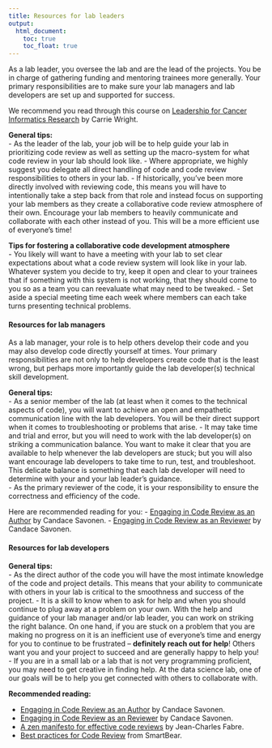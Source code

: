 ```yaml
---
title: Resources for lab leaders
output:
  html_document:
    toc: true
    toc_float: true
---
```


As a lab leader, you oversee the lab and are the lead of the projects. You be in charge of gathering funding and mentoring trainees more generally. Your primary responsibilities are to make sure your lab managers and lab developers are set up and supported for success.

We recommend you read through this course on [Leadership for Cancer Informatics Research](https://jhudatascience.org/Informatics_Research_Leadership/introduction.html) by Carrie Wright.

**General tips:**    
- As the leader of the lab, your job will be to help guide your lab in prioritizing code review as well as setting up the macro-system for what code review in your lab should look like.
- Where appropriate, we highly suggest you delegate all direct handling of code and code review responsibilities to others in your lab.
- If historically, you've been more directly involved with reviewing code, this means you will have to intentionally take a step back from that role and instead focus on supporting your lab members as they create a collaborative code review atmosphere of their own. Encourage your lab members to heavily communicate and collaborate with each other instead of you. This will be a more efficient use of everyone's time!

**Tips for fostering a collaborative code development atmosphere**  
- You likely will want to have a meeting with your lab to set clear expectations about what a code review system will look like in your lab. Whatever system you decide to try, keep it open and clear to your trainees that if something with this system is not working, that they should come to you so as a team you can reevaluate what may need to be tweaked.
- Set aside a special meeting time each week where members can each take turns presenting technical problems.

#### Resources for lab managers
As a lab manager, your role is to help others develop their code and you may also develop code directly yourself at times.
Your primary responsibilities are not only to help developers create code that is the least wrong, but perhaps more importantly guide the lab developer(s) technical skill development.

**General tips:**  
- As a senior member of the lab (at least when it comes to the technical aspects of code), you will want to achieve an open and empathetic communication line with the lab developers. You will be their direct support when it comes to troubleshooting or problems that arise.
- It may take time and trial and error, but you will need to work with the lab developer(s) on striking a communication balance. You want to make it clear that you are available to help whenever the lab developers are stuck; but you will also want encourage lab developers to take time to run, test, and troubleshoot. This delicate balance is something that each lab developer will need to determine with your and your lab leader's guidance.  
- As the primary reviewer of the code, it is your responsibility to ensure the correctness and efficiency of the code.   

Here are recommended reading for you:
- [Engaging in Code Review as an Author](https://jhudatascience.org/Adv_Reproducibility_in_Cancer_Informatics/engaging-in-code-review---as-an-author.html) by Candace Savonen.
- [Engaging in Code Review as an Reviewer](https://jhudatascience.org/Adv_Reproducibility_in_Cancer_Informatics/engaging-in-code-review---as-a-reviewer.html) by Candace Savonen.

#### Resources for lab developers

**General tips:**  
- As the direct author of the code you will have the most intimate knowledge of the code and project details. This means that your ability to communicate with others in your lab is critical to the smoothness and success of the project.
- It is a skill to know when to ask for help and when you should continue to plug away at a problem on your own. With the help and guidance of your lab manager and/or lab leader, you can work on striking the right balance. On one hand, if you are stuck on a problem that you are making no progress on it is an inefficient use of everyone's time and energy for you to continue to be frustrated -- **definitely reach out for help**! Others want you and your project to succeed and are generally happy to help you!
- If you are in a small lab or a lab that is not very programming proficient, you may need to get creative in finding help. At the data science lab, one of our goals will be to help you get connected with others to collaborate with.

**Recommended reading:**  

- [Engaging in Code Review as an Author](https://jhudatascience.org/Adv_Reproducibility_in_Cancer_Informatics/engaging-in-code-review---as-an-author.html) by Candace Savonen.
- [Engaging in Code Review as an Reviewer](https://jhudatascience.org/Adv_Reproducibility_in_Cancer_Informatics/engaging-in-code-review---as-a-reviewer.html) by Candace Savonen.
- [A zen manifesto for effective code reviews](https://www.freecodecamp.org/news/a-zen-manifesto-for-effective-code-reviews-e30b5c95204a/) by Jean-Charles Fabre.
- [Best practices for Code Review](https://smartbear.com/en/learn/code-review/best-practices-for-peer-code-review/) from SmartBear.
